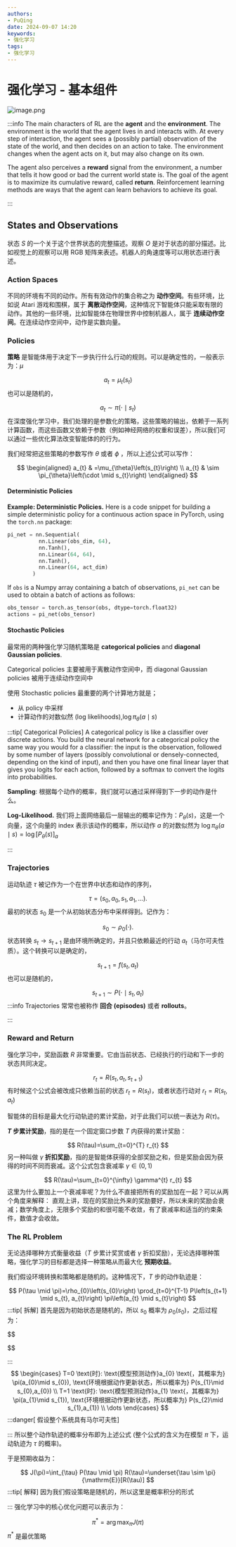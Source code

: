 ```yaml
---
authors:
- PuQing
date: 2024-09-07 14:20
keywords:
- 强化学习
tags:
- 强化学习
---
```

# 强化学习 - 基本组件

![image.png](https://images.puqing.work/2024/09/07/66dbf15437bdd.png)

:::info
The main characters of RL are the **agent** and the **environment**. The environment is the world that the agent lives in and interacts with. At every step of interaction, the agent sees a (possibly partial) observation of the state of the world, and then decides on an action to take. The environment changes when the agent acts on it, but may also change on its own.

The agent also perceives a **reward** signal from the environment, a number that tells it how good or bad the current world state is. The goal of the agent is to maximize its cumulative reward, called **return**. Reinforcement learning methods are ways that the agent can learn behaviors to achieve its goal.


<!--truncate-->

:::
## States and Observations

状态 $S$ 的一个关于这个世界状态的完整描述。观察 $O$ 是对于状态的部分描述。比如视觉上的观察可以用 RGB 矩阵来表述。机器人的角速度等可以用状态进行表述。

### Action Spaces

不同的环境有不同的动作。所有有效动作的集合称之为 **动作空间**。有些环境，比如说 Atari 游戏和围棋，属于 **离散动作空间**，这种情况下智能体只能采取有限的动作。其他的一些环境，比如智能体在物理世界中控制机器人，属于 **连续动作空间**。在连续动作空间中，动作是实数向量。

### Policies

**策略** 是智能体用于决定下一步执行什么行动的规则。可以是确定性的，一般表示为：$\mu$

$$
a_{t} = \mu_{t}(s_{t})
$$
也可以是随机的，

$$
a_{t} \sim \pi(\cdot \mid s_{t})
$$
在深度强化学习中，我们处理的是参数化的策略，这些策略的输出，依赖于一系列计算函数，而这些函数又依赖于参数（例如神经网络的权重和误差），所以我们可以通过一些优化算法改变智能体的的行为。

我们经常把这些策略的参数写作 $\theta$ 或者 $\phi$ ，所以上述公式可以写作：

$$
\begin{aligned}
a_{t} & =\mu_{\theta}\left(s_{t}\right) \\
a_{t} & \sim \pi_{\theta}\left(\cdot \mid s_{t}\right)
\end{aligned}
$$
#### Deterministic Policies

**Example: Deterministic Policies.** Here is a code snippet for building a simple deterministic policy for a continuous action space in PyTorch, using the `torch.nn` package:

```python
pi_net = nn.Sequential(
		  nn.Linear(obs_dim, 64),
		  nn.Tanh(),
		  nn.Linear(64, 64),
		  nn.Tanh(),
		  nn.Linear(64, act_dim)
        )
```

If `obs` is a Numpy array containing a batch of observations, `pi_net` can be used to obtain a batch of actions as follows:

```python
obs_tensor = torch.as_tensor(obs, dtype=torch.float32)
actions = pi_net(obs_tensor)
```

#### Stochastic Policies

最常用的两种强化学习随机策略是 **categorical policies** and **diagonal Gaussian policies**.

Categorical policies 主要被用于离散动作空间中，而 diagonal Gaussian policies 被用于连续动作空间中

使用 Stochastic policies 最重要的两个计算地方就是；

- 从 policy 中采样
- 计算动作的对数似然 (log likelihoods),$\log \pi_{\theta}(a\mid s)$

:::tip[ Categorical Policies]
A categorical policy is like a classifier over discrete actions. You build the neural network for a categorical policy the same way you would for a classifier: the input is the observation, followed by some number of layers (possibly convolutional or densely-connected, depending on the kind of input), and then you have one final linear layer that gives you logits for each action, followed by a <Highlight>softmax</Highlight> to convert the logits into probabilities.

**Sampling**: 根据每个动作的概率，我们就可以通过采样得到下一步的动作是什么。

**Log-Likelihood.** 我们将上面网络最后一层输出的概率记作为：$P_{\theta}(s)$，这是一个向量，这个向量的 index 表示该动作的概率，所以动作 $a$ 的对数似然为 $\log \pi_{\theta}(a\mid s)=\log \left[ P_{\theta}(s) \right]_{a}$

:::
### Trajectories

运动轨迹 $\tau$ 被记作为一个在世界中状态和动作的序列，

$$
\tau = (s_{0},a_{0},s_{1},a_{1},\dots).
$$
最初的状态 $s_{0}$ 是一个从初始状态分布中采样得到。记作为：

$$
s_{0} \sim \rho_{0}(\cdot).
$$
状态转换 $s_{t}\to s_{t+1}$ 是由环境所确定的，并且只依赖最近的行动 $a_{t}$（马尔可夫性质）。这个转换可以是确定的，

$$
s_{t+1} = f(s_{t},a_{t})
$$
也可以是随机的，

$$
s_{t+1} \sim P(\cdot\mid s_{t},a_{t}) 
$$
:::info
Trajectories 常常也被称作 **回合 (episodes)** 或者 **rollouts**。


:::
### Reward and Return

强化学习中，奖励函数 $R$ 非常重要。它由当前状态、已经执行的行动和下一步的状态共同决定。

$$
r_{t}=R\left(s_{t}, a_{t}, s_{t+1}\right)
$$
有时候这个公式会被改成只依赖当前的状态 $r_{t}=R(s_{t})$，或者状态行动对 $r_{t}=R(s_{t},a_{t})$

智能体的目标是最大化行动轨迹的累计奖励，对于此我们可以统一表达为 $R(\tau)$。

**$T$ 步累计奖励**，指的是在一个固定窗口步数 $T$ 内获得的累计奖励：

$$
R(\tau)=\sum_{t=0}^{T} r_{t}
$$
另一种叫做 $\gamma$ **折扣奖励**，指的是智能体获得的全部奖励之和，但是奖励会因为获得的时间不同而衰减。这个公式包含衰减率 $\gamma \in (0,1)$

$$
R(\tau)=\sum_{t=0}^{\infty} \gamma^{t} r_{t}
$$
这里为什么要加上一个衰减率呢？为什么不直接把所有的奖励加在一起？可以从两个角度来解释： 直观上讲，现在的奖励比外来的奖励要好，所以未来的奖励会衰减；数学角度上，无限多个奖励的和很可能不收敛，有了衰减率和适当的约束条件，数值才会收敛。

### The RL Problem

无论选择哪种方式衡量收益（$T$ 步累计奖赏或者 $\gamma$ 折扣奖励），无论选择哪种策略，强化学习的目标都是选择一种策略从而最大化 **预期收益**。

我们假设环境转换和策略都是随机的。这种情况下，$T$ 步的动作轨迹是：

$$
P(\tau \mid \pi)=\rho_{0}\left(s_{0}\right) \prod_{t=0}^{T-1} P\left(s_{t+1} \mid s_{t}, a_{t}\right) \pi\left(a_{t} \mid s_{t}\right)
$$
:::tip[ 拆解]
首先是因为初始状态是随机的，所以 $s_{0}$ 概率为 $\rho_{0}(s_{0})$，之后过程为：

$$

$$

:::
$$
\begin{cases}
T=0 \text{时}: \text{模型预测动作}a_{0} \text{，其概率为} \pi(a_{0}\mid s_{0}), \text{环境根据动作更新状态，所以概率为} P(s_{1}\mid s_{0},a_{0})  \\
T=1 \text{时}: \text{模型预测动作}a_{1} \text{，其概率为} \pi(a_{1}\mid s_{1}), \text{环境根据动作更新状态，所以概率为} P(s_{2}\mid s_{1},a_{1}) \\
\dots
\end{cases}
$$
:::danger[ 假设整个系统具有马尔可夫性]

:::
所以整个动作轨迹的概率分布即为上述公式 (整个公式的含义为在模型 $\pi$ 下，运动轨迹为 $\tau$ 的概率)。

于是预期收益为：

$$
J(\pi)=\int_{\tau} P(\tau \mid \pi) R(\tau)=\underset{\tau \sim \pi}{\mathrm{E}}[R(\tau)]
$$
:::tip[ 解释]
因为我们假设策略是随机的，所以这里是概率积分的形式

:::
强化学习中的核心优化问题可以表示为：

$$
\pi^{*}=\arg \max _{\pi} J(\pi)
$$
$\pi^{*}$ 是最优策略
